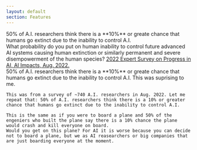 ```yaml
---
layout: default
section: Features
---
```


<div style={{display: 'flex', justifyContent: 'center', alignItems: 'center',  }}>

<Quote>
    50% of A.I. researchers think there is a **10%** or greate chance that
    humans go extinct due to the inability to control A.I.
</Quote>

</div>

<div style={{ paddingInline: '10%', display:"flex", flexDirection:"column" , fontWeight:"300"}}>
    What probability do you put on human inability to control future advanced
    AI systems causing human extinction or similarly permanent and severe
    disempowerment of the human species? 
    <a href="https://aiimpacts.org/2022-expert-survey-on-progress-in-ai/" target="_blank">
        2022 Expert Survey on Progress in AI, AI Impacts, Aug. 2022.
    </a>

</div>

<Note>
    50% of A.I. researchers think there is a **10%** or greate chance that humans go extinct due to the inability to control A.I. This was suprising to me.

    This was from a survey of ~740 A.I. researchers in Aug. 2022. Let me repeat that: 50% of A.I. researchers think there is a 10% or greater chance that humans go extinct due to the inability to control A.I.

    This is the same as if you were to board a plane and 50% of the engeniers who built the plane say there is a 10% chance the plane would crash and kill everyone on board.
    Would you get on this plane? For AI it is worse because you can decide not to board a plane, but we as AI reasearchers or big companies that
    are just boarding everyone at the moment.

</Note>

<Navbar sections={false} />
